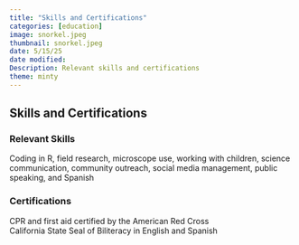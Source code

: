 ```yaml
---
title: "Skills and Certifications"
categories: [education]
image: snorkel.jpeg
thumbnail: snorkel.jpeg
date: 5/15/25
date modified: 
Description: Relevant skills and certifications
theme: minty
---
```


## Skills and Certifications

### Relevant Skills

Coding in R, field research, microscope use, working with children, science communication, community outreach, social media management, public speaking, and Spanish

### Certifications

CPR and first aid certified by the American Red Cross<br> California State Seal of Biliteracy in English and Spanish
